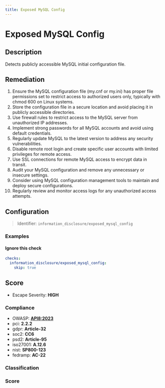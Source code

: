 ```yaml
---
title: Exposed MySQL Config
---
```


# Exposed MySQL Config

## Description

Detects publicly accessible MySQL initial configuration file.

## Remediation

1. Ensure the MySQL configuration file (my.cnf or my.ini) has proper file permissions set to restrict access to authorized users only, typically with chmod 600 on Linux systems.
2. Store the configuration file in a secure location and avoid placing it in publicly accessible directories.
3. Use firewall rules to restrict access to the MySQL server from unauthorized IP addresses.
4. Implement strong passwords for all MySQL accounts and avoid using default credentials.
5. Regularly update MySQL to the latest version to address any security vulnerabilities.
6. Disable remote root login and create specific user accounts with limited privileges for remote access.
7. Use SSL connections for remote MySQL access to encrypt data in transit.
8. Audit your MySQL configuration and remove any unnecessary or insecure settings.
9. Consider using MySQL configuration management tools to maintain and deploy secure configurations.
10. Regularly review and monitor access logs for any unauthorized access attempts.



## Configuration

> Identifier: `information_disclosure/exposed_mysql_config`



### Examples



#### Ignore this check

```yaml
checks:
  information_disclosure/exposed_mysql_config:
    skip: true
```




## Score

- Escape Severity: **<span className="high-severity">HIGH</span>**

### Compliance

- OWASP: **[API8:2023](https://github.com/OWASP/API-Security/blob/master/editions/2023/en/0xa8-security-misconfiguration.md)**
- pci: **2.2.2**
- gdpr: **Article-32**
- soc2: **CC6**
- psd2: **Article-95**
- iso27001: **A.12.6**
- nist: **SP800-123**
- fedramp: **AC-22**

### Classification






### Score




